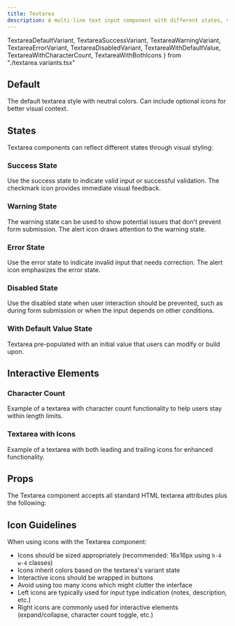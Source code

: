 ```yaml
---
title: Textarea
description: A multi-line text input component with different states, validations, and icon support.
---
```

  TextareaDefaultVariant,
  TextareaSuccessVariant,
  TextareaWarningVariant,
  TextareaErrorVariant,
  TextareaDisabledVariant,
  TextareaWithDefaultValue,
  TextareaWithCharacterCount,
  TextareaWithBothIcons
} from "./textarea.variants.tsx"


## Default

The default textarea style with neutral colors. Can include optional icons for better visual context.

<TextareaDefaultVariant />

## States

Textarea components can reflect different states through visual styling:

### Success State

Use the success state to indicate valid input or successful validation. The checkmark icon provides immediate visual feedback.

<TextareaSuccessVariant />

### Warning State

The warning state can be used to show potential issues that don't prevent form submission. The alert icon draws attention to the warning state.

<TextareaWarningVariant />

### Error State

Use the error state to indicate invalid input that needs correction. The alert icon emphasizes the error state.

<TextareaErrorVariant />

### Disabled State

Use the disabled state when user interaction should be prevented, such as during form submission or when the input depends on other conditions.

<TextareaDisabledVariant />

### With Default Value State

Textarea pre-populated with an initial value that users can modify or build upon.

<TextareaWithDefaultValue />

## Interactive Elements

### Character Count

Example of a textarea with character count functionality to help users stay within length limits.

<TextareaWithCharacterCount />

### Textarea with Icons

Example of a textarea with both leading and trailing icons for enhanced functionality.

<TextareaWithBothIcons />

## Props

The Textarea component accepts all standard HTML textarea attributes plus the following:

<AutoTypeTable
    name="DocumentedTextareaProps"
    path="../../internal/ui/src/components/textarea.tsx"
/>

## Icon Guidelines

When using icons with the Textarea component:

- Icons should be sized appropriately (recommended: 16x16px using `h-4 w-4` classes)
- Icons inherit colors based on the textarea's variant state
- Interactive icons should be wrapped in buttons
- Avoid using too many icons which might clutter the interface
- Left icons are typically used for input type indication (notes, description, etc.)
- Right icons are commonly used for interactive elements (expand/collapse, character count toggle, etc.)
